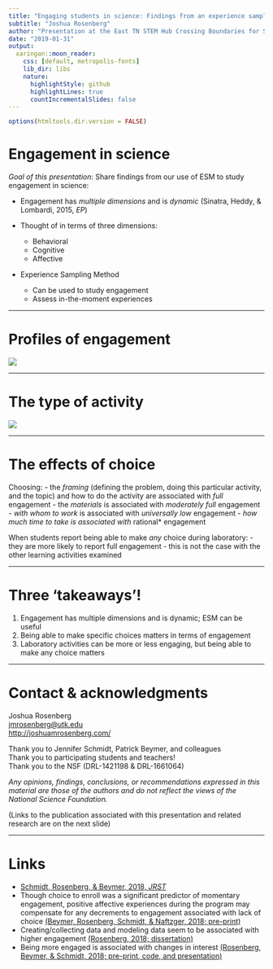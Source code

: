 ```yaml
---
title: "Engaging students in science: Findings from an experience sampling method approach"
subtitle: "Joshua Rosenberg"
author: "Presentation at the East TN STEM Hub Crossing Boundaries for STEM Teaching Mini-Conference"
date: "2019-01-31"
output:
  xaringan::moon_reader:
    css: [default, metropolis-fonts]
    lib_dir: libs
    nature:
      highlightStyle: github
      highlightLines: true
      countIncrementalSlides: false
---
```


```r
options(htmltools.dir.version = FALSE)
```

# Engagement in science

*Goal of this presentation*: Share findings from our use of ESM to study engagement in science:

- Engagement has *multiple dimensions* and is *dynamic* (Sinatra, Heddy, & Lombardi, 2015, *EP*)

- Thought of in terms of three dimensions:

  - Behavioral
  - Cognitive
  - Affective
  
- Experience Sampling Method

  - Can be used to study engagement
  - Assess in-the-moment experiences
  
---

# Profiles of engagement

![](stem-conf/nature-of-engagement.jpg)

---

# The type of activity

![](stem-conf/activity.jpg)

---

# The effects of choice

Choosing:
  - the *framing* (defining the problem, doing this particular activity, and the topic) and how to do the activity are associated with *full* engagement
  - the *materials* is associated with *moderately full* engagement
  - *with whom to work* is associated with *universally low* engagement
  - *how much time to take is associated with *rational* engagement
  
When students report being able to make *any* choice during laboratory:
  - they are more likely to report full engagement
  - this is not the case with the other learning activities examined
  
---

# Three 'takeaways'!

1. Engagement has multiple dimensions and is dynamic; ESM can be useful
1. Being able to make specific choices matters in terms of engagement
1. Laboratory activities can be more or less engaging, but being able to make any choice matters

---

# Contact & acknowledgments

Joshua Rosenberg  
[jmrosenberg@utk.edu](mailto:jmrosenberg@utk.edu)  
[http://joshuamrosenberg.com/](http://joshuamrosenberg.com/)  

Thank you to Jennifer Schmidt, Patrick Beymer, and colleagues   
Thank you to participating students and teachers!  
Thank you to the NSF (DRL-1421198 & DRL-1661064)  

*Any opinions, findings, conclusions, or recommendations expressed in this material are those of the authors and do not reflect the views of the National Science Foundation.*  

(Links to the publication associated with this presentation and related research are on the next slide)

---

# Links

- [Schmidt, Rosenberg, & Beymer, 2018, *JRST*](https://joshuamrosenberg.com/pre-prints/Schmidt_Rosenberg_Beymer_2018_preprint.pdf)
- Though choice to enroll was a significant predictor of momentary engagement, positive affective experiences during the program may compensate for any decrements to engagement associated with lack of choice [(Beymer, Rosenberg, Schmidt, & Naftzger, 2018; pre-print)](https://joshuamrosenberg.com/pre-prints/Beymer-Rosenberg-Schmidt-2018-JYA.pdf)
- Creating/collecting data and modeling data seem to be associated with higher engagement [(Rosenberg, 2018; dissertation)](https://joshuamrosenberg.com/publications/Rosenberg-2018-Dissertation.pdf)
- Being more engaged is associated with changes in interest [(Rosenberg, Beymer, & Schmidt, 2018; pre-print, code, and presentation)](https://osf.io/s52vy/)
